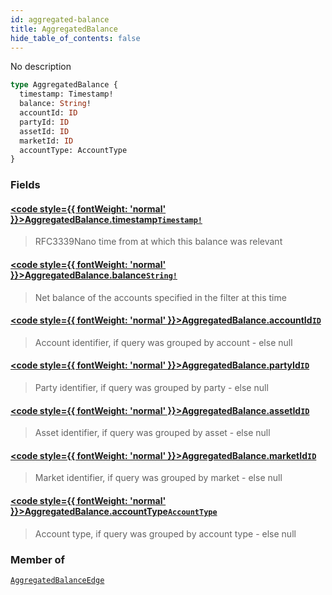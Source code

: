 ```yaml
---
id: aggregated-balance
title: AggregatedBalance
hide_table_of_contents: false
---
```








No description

```graphql
type AggregatedBalance {
  timestamp: Timestamp!
  balance: String!
  accountId: ID
  partyId: ID
  assetId: ID
  marketId: ID
  accountType: AccountType
}
```


### Fields

#### [<code style={{ fontWeight: 'normal' }}>AggregatedBalance.<b>timestamp</b></code>](#)<Bullet />[`Timestamp!`](/testnet/api/graphql/scalars/timestamp) <Badge class="secondary" text="non-null"/> <Badge class="secondary" text="scalar"/>
> RFC3339Nano time from at which this balance was relevant
> 

#### [<code style={{ fontWeight: 'normal' }}>AggregatedBalance.<b>balance</b></code>](#)<Bullet />[`String!`](/testnet/api/graphql/scalars/string) <Badge class="secondary" text="non-null"/> <Badge class="secondary" text="scalar"/>
> Net balance of the accounts specified in the filter at this time
> 

#### [<code style={{ fontWeight: 'normal' }}>AggregatedBalance.<b>accountId</b></code>](#)<Bullet />[`ID`](/testnet/api/graphql/scalars/id) <Badge class="secondary" text="scalar"/>
> Account identifier, if query was grouped by account - else null
> 

#### [<code style={{ fontWeight: 'normal' }}>AggregatedBalance.<b>partyId</b></code>](#)<Bullet />[`ID`](/testnet/api/graphql/scalars/id) <Badge class="secondary" text="scalar"/>
> Party identifier, if query was grouped by party - else null
> 

#### [<code style={{ fontWeight: 'normal' }}>AggregatedBalance.<b>assetId</b></code>](#)<Bullet />[`ID`](/testnet/api/graphql/scalars/id) <Badge class="secondary" text="scalar"/>
> Asset identifier, if query was grouped by asset - else null
> 

#### [<code style={{ fontWeight: 'normal' }}>AggregatedBalance.<b>marketId</b></code>](#)<Bullet />[`ID`](/testnet/api/graphql/scalars/id) <Badge class="secondary" text="scalar"/>
> Market identifier, if query was grouped by market - else null
> 

#### [<code style={{ fontWeight: 'normal' }}>AggregatedBalance.<b>accountType</b></code>](#)<Bullet />[`AccountType`](/testnet/api/graphql/enums/account-type) <Badge class="secondary" text="enum"/>
> Account type, if query was grouped by account type - else null
> 



### Member of

[`AggregatedBalanceEdge`](/testnet/api/graphql/objects/aggregated-balance-edge)  <Badge class="secondary" text="object"/>



